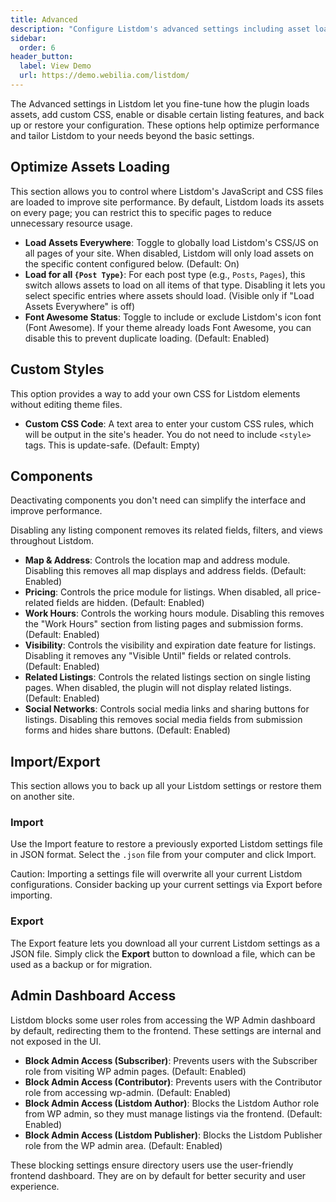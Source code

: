 ```yaml
---
title: Advanced
description: "Configure Listdom's advanced settings including asset loading optimization, custom CSS, component activation, and importing or exporting plugin settings."
sidebar:
  order: 6
header_button:
  label: View Demo
  url: https://demo.webilia.com/listdom/
---
```


The Advanced settings in Listdom let you fine-tune how the plugin loads assets, add custom CSS, enable or disable certain listing features, and back up or restore your configuration. These options help optimize performance and tailor Listdom to your needs beyond the basic settings.

## Optimize Assets Loading

This section allows you to control where Listdom's JavaScript and CSS files are loaded to improve site performance. By default, Listdom loads its assets on every page; you can restrict this to specific pages to reduce unnecessary resource usage.

- **Load Assets Everywhere**: Toggle to globally load Listdom's CSS/JS on all pages of your site. When disabled, Listdom will only load assets on the specific content configured below. (Default: On)
- **Load for all `{Post Type}`**: For each post type (e.g., `Posts`, `Pages`), this switch allows assets to load on all items of that type. Disabling it lets you select specific entries where assets should load. (Visible only if "Load Assets Everywhere" is off)
- **Font Awesome Status**: Toggle to include or exclude Listdom's icon font (Font Awesome). If your theme already loads Font Awesome, you can disable this to prevent duplicate loading. (Default: Enabled)

## Custom Styles

This option provides a way to add your own CSS for Listdom elements without editing theme files.

- **Custom CSS Code**: A text area to enter your custom CSS rules, which will be output in the site's header. You do not need to include `<style>` tags. This is update-safe. (Default: Empty)

## Components

Deactivating components you don't need can simplify the interface and improve performance.

<Aside type="note">
Disabling any listing component removes its related fields, filters, and views throughout Listdom.
</Aside>

- **Map & Address**: Controls the location map and address module. Disabling this removes all map displays and address fields. (Default: Enabled)
- **Pricing**: Controls the price module for listings. When disabled, all price-related fields are hidden. (Default: Enabled)
- **Work Hours**: Controls the working hours module. Disabling this removes the "Work Hours" section from listing pages and submission forms. (Default: Enabled)
- **Visibility**: Controls the visibility and expiration date feature for listings. Disabling it removes any "Visible Until" fields or related controls. (Default: Enabled)
- **Related Listings**: Controls the related listings section on single listing pages. When disabled, the plugin will not display related listings. (Default: Enabled)
- **Social Networks**: Controls social media links and sharing buttons for listings. Disabling this removes social media fields from submission forms and hides share buttons. (Default: Enabled)

## Import/Export

This section allows you to back up all your Listdom settings or restore them on another site.

### Import
Use the Import feature to restore a previously exported Listdom settings file in JSON format. Select the `.json` file from your computer and click Import.

<Aside type="danger">
Caution: Importing a settings file will overwrite all your current Listdom configurations. Consider backing up your current settings via Export before importing.
</Aside>

### Export
The Export feature lets you download all your current Listdom settings as a JSON file. Simply click the **Export** button to download a file, which can be used as a backup or for migration.

## Admin Dashboard Access

Listdom blocks some user roles from accessing the WP Admin dashboard by default, redirecting them to the frontend. These settings are internal and not exposed in the UI.

- **Block Admin Access (Subscriber)**: Prevents users with the Subscriber role from visiting WP admin pages. (Default: Enabled)
- **Block Admin Access (Contributor)**: Prevents users with the Contributor role from accessing wp-admin. (Default: Enabled)
- **Block Admin Access (Listdom Author)**: Blocks the Listdom Author role from WP admin, so they must manage listings via the frontend. (Default: Enabled)
- **Block Admin Access (Listdom Publisher)**: Blocks the Listdom Publisher role from the WP admin area. (Default: Enabled)

<Aside type="tip">
These blocking settings ensure directory users use the user-friendly frontend dashboard. They are on by default for better security and user experience.
</Aside>